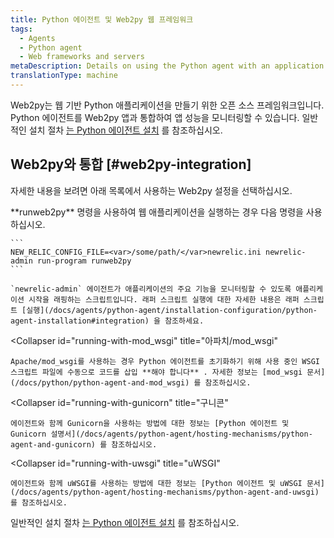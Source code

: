```yaml
---
title: Python 에이전트 및 Web2py 웹 프레임워크
tags:
  - Agents
  - Python agent
  - Web frameworks and servers
metaDescription: Details on using the Python agent with an application that uses the Web2py web framework.
translationType: machine
---
```


Web2py는 웹 기반 Python 애플리케이션을 만들기 위한 오픈 소스 프레임워크입니다. Python 에이전트를 Web2py 앱과 통합하여 앱 성능을 모니터링할 수 있습니다. 일반적인 설치 절차 [는 Python 에이전트 설치](/docs/agents/python-agent/installation-configuration/python-agent-installation) 를 참조하십시오.

## Web2py와 통합 [#web2py-integration]

자세한 내용을 보려면 아래 목록에서 사용하는 Web2py 설정을 선택하십시오.

<CollapserGroup>
  <Collapser
    id="running-with-runweb2py"
    title="web2py 명령 실행"
  >
    **runweb2py** 명령을 사용하여 웹 애플리케이션을 실행하는 경우 다음 명령을 사용하십시오.

    ```
    NEW_RELIC_CONFIG_FILE=<var>/some/path/</var>newrelic.ini newrelic-admin run-program runweb2py
    ```

    `newrelic-admin` 에이전트가 애플리케이션의 주요 기능을 모니터링할 수 있도록 애플리케이션 시작을 래핑하는 스크립트입니다. 래퍼 스크립트 실행에 대한 자세한 내용은 래퍼 스크립트 [실행](/docs/agents/python-agent/installation-configuration/python-agent-installation#integration) 을 참조하세요.
  </Collapser>

  <Collapser
    id="running-with-mod_wsgi"
    title="아파치/mod_wsgi"
  >
    Apache/mod_wsgi를 사용하는 경우 Python 에이전트를 초기화하기 위해 사용 중인 WSGI 스크립트 파일에 수동으로 코드를 삽입 **해야 합니다** . 자세한 정보는 [mod_wsgi 문서](/docs/python/python-agent-and-mod_wsgi) 를 참조하십시오.
  </Collapser>

  <Collapser
    id="running-with-gunicorn"
    title="구니콘"
  >
    에이전트와 함께 Gunicorn을 사용하는 방법에 대한 정보는 [Python 에이전트 및 Gunicorn 설명서](/docs/agents/python-agent/hosting-mechanisms/python-agent-and-gunicorn) 를 참조하십시오.
  </Collapser>

  <Collapser
    id="running-with-uwsgi"
    title="uWSGI"
  >
    에이전트와 함께 uWSGI를 사용하는 방법에 대한 정보는 [Python 에이전트 및 uWSGI 문서](/docs/agents/python-agent/hosting-mechanisms/python-agent-and-uwsgi) 를 참조하십시오.
  </Collapser>
</CollapserGroup>

일반적인 설치 절차 [는 Python 에이전트 설치](/docs/agents/python-agent/installation-configuration/python-agent-installation) 를 참조하십시오.